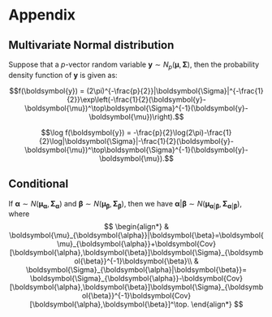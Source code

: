 # Appendix 


## Multivariate Normal distribution

Suppose that a $p$-vector random variable $\boldsymbol{y} \sim N_p(\boldsymbol{\mu},\mathbf{\Sigma})$, then the probability density function of $\boldsymbol{y}$ is given as:

$$f(\boldsymbol{y}) = (2\pi)^{-\frac{p}{2}}|\boldsymbol{\Sigma}|^{-\frac{1}{2}}\exp\left(-\frac{1}{2}(\boldsymbol{y}-\boldsymbol{\mu})^\top\boldsymbol{\Sigma}^{-1}(\boldsymbol{y}-\boldsymbol{\mu})\right).$$

$$\log f(\boldsymbol{y}) = -\frac{p}{2}\log(2\pi)-\frac{1}{2}\log|\boldsymbol{\Sigma}|-\frac{1}{2}(\boldsymbol{y}-\boldsymbol{\mu})^\top\boldsymbol{\Sigma}^{-1}(\boldsymbol{y}-\boldsymbol{\mu}).$$

## Conditional 

:::{#lem-cond} 

If $\boldsymbol{\alpha}\sim N(\boldsymbol{\mu}_{\boldsymbol{\alpha}},\boldsymbol{\Sigma_{\boldsymbol{\alpha}}})$ and $\boldsymbol{\beta}\sim N(\boldsymbol{\mu}_{\boldsymbol{\beta}},\boldsymbol{\Sigma}_{\boldsymbol{\beta}})$, then we have $\boldsymbol{\alpha}|\boldsymbol{\beta}\sim N(\boldsymbol{\mu}_{\boldsymbol{\alpha}|\boldsymbol{\beta}},\boldsymbol{\Sigma}_{\boldsymbol{\alpha}|\boldsymbol{\beta}})$, where 
$$
\begin{align*}
& \boldsymbol{\mu}_{\boldsymbol{\alpha}}|\boldsymbol{\beta}=\boldsymbol{\mu}_{\boldsymbol{\alpha}}+\boldsymbol{Cov}[\boldsymbol{\alpha},\boldsymbol{\beta}]\boldsymbol{\Sigma}_{\boldsymbol{\beta}}^{-1}\boldsymbol{\beta}\\
& \boldsymbol{\Sigma}_{\boldsymbol{\alpha}|\boldsymbol{\beta}}= \boldsymbol{\Sigma}_{\boldsymbol{\alpha}}-\boldsymbol{Cov}[\boldsymbol{\alpha},\boldsymbol{\beta}]\boldsymbol{\Sigma}_{\boldsymbol{\beta}}^{-1}\boldsymbol{Cov}[\boldsymbol{\alpha},\boldsymbol{\beta}]^\top.
\end{align*}
$$
:::
